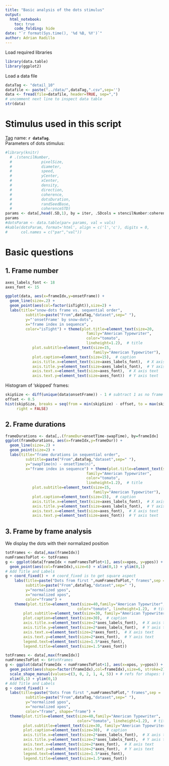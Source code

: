 ```yaml
---
title: "Basic analysis of the dots stimulus"
output:
  html_notebook:
    toc: true
    code_folding: hide
date: "`r format(Sys.time(), '%d %B, %Y')`"
author: Adrian Radillo
---
```


Load required libraries
```r
library(data.table)
library(ggplot2)
```
Load a data file
```r
dataTag <- "detail_10"
datafile <- paste("../data/",dataTag,".csv",sep='')
data <- fread(file=datafile, header=TRUE, sep=",")
# uncomment next line to inspect data table
str(data)
```
# Stimulus used in this script
[Tag](https://github.com/aernesto/dotsStimExperiments/releases) name: **`r dataTag`**.  
Parameters of dots stimulus:  
```r
#library(knitr)
  # .(stencilNumber, 
  #             pixelSize,
  #             diameter,
  #             speed,
  #             yCenter,
  #             xCenter,
  #             density,
  #             direction,
  #             coherence,
  #             dotsDuration,
  #             randSeedBase, 
  #             coherenceSTD)
params <- data[,head(.SD,1), by = iter, .SDcols = stencilNumber:coherenceSTD]
params
#dotsParam <- data.table(par= params, val = vals)
#kable(dotsParam, format='html', align = c('l','c'), digits = 0,
#      col.names = c("par","val"))
```

# Basic questions
## 1. Frame number 
```r
axes_labels_font <- 18
axes_font <- 15

ggplot(data, aes(x=frameIdx,y=onsetFrame)) +
  geom_line(size=.2) +
  geom_point(aes(col=factor(isTight)),size=2) +
  labs(title="snow-dots frame vs. sequential order",
         subtitle=paste("From",dataTag,"dataset",sep=" "),
         y="'onsetFrame' by snow-dots",
         x="frame index in sequence",
         color="isTight") + theme(plot.title=element_text(size=20,
                                    family="American Typewriter",
                                    color="tomato",
                                    lineheight=1.2),  # title
            plot.subtitle=element_text(size=15,
                                       family="American Typewriter"),  # subtitle
            plot.caption=element_text(size=15),  # caption
            axis.title.x=element_text(size=axes_labels_font),  # X axis title
            axis.title.y=element_text(size=axes_labels_font),  # Y axis title
            axis.text.x=element_text(size=axes_font),  # X axis text
            axis.text.y=element_text(size=axes_font))  # Y axis text
```
Histogram of 'skipped' frames:

```r
skipSize <- diff(unique(data$onsetFrame)) - 1 # subtract 1 as no frame is skipped if skipSize = 1
offset <- 0.5
hist(skipSize, breaks = seq(from = min(skipSize) - offset, to = max(skipSize) + offset, by = 1), 
     right = FALSE)
```


## 2. Frame durations  
```r
frameDurations <- data[,.(frameDur=onsetTime-swapTime), by=frameIdx]
ggplot(frameDurations, aes(x=frameIdx,y=frameDur)) +
  geom_line(size=.2) +
  geom_point(size=2) +
  labs(title="frame durations in sequential order",
         subtitle=paste("From",dataTag,"dataset",sep=" "),
         y="swapTime(n) - onsetTime(n)",
         x="frame index in sequence") + theme(plot.title=element_text(size=20,
                                    family="American Typewriter",
                                    color="tomato",
                                    lineheight=1.2),  # title
            plot.subtitle=element_text(size=15,
                                       family="American Typewriter"),  # subtitle
            plot.caption=element_text(size=15),  # caption
            axis.title.x=element_text(size=axes_labels_font),  # X axis title
            axis.title.y=element_text(size=axes_labels_font),  # Y axis title
            axis.text.x=element_text(size=axes_font),  # X axis text
            axis.text.y=element_text(size=axes_font))  # Y axis text
```

## 3. Frame by frame analysis  
We display the dots with their normalized position
```r
totFrames <- data[,max(frameIdx)]
numFramesToPlot <- totFrames
g <- ggplot(data[frameIdx < numFramesToPlot+1], aes(x=xpos, y=ypos)) +
  geom_point(aes(col=frameIdx),size=6) + xlim(0,1) + ylim(0,1)
# Add Title and Labels
g + coord_fixed() +  # coord_fixed is to get square aspect
    labs(title=paste("Dots from first ",numFramesToPlot," frames",sep = ''),
         subtitle=paste("From",dataTag,"dataset",sep=" "),
         y="normalized ypos",
         x="normalized xpos",
         color="frame") + 
    theme(plot.title=element_text(size=40,family="American Typewriter",
                                color="tomato", lineheight=1.2),  # title
        plot.subtitle=element_text(size=30, family="American Typewriter"),  # subtitle
        plot.caption=element_text(size=30),  # caption
        axis.title.x=element_text(size=2*axes_labels_font),  # X axis title
        axis.title.y=element_text(size=2*axes_labels_font),  # Y axis title
        axis.text.x=element_text(size=2*axes_font),  # X axis text
        axis.text.y=element_text(size=2*axes_font),  # Y axis text
        legend.text=element_text(size=1.5*axes_font),
        legend.title=element_text(size=1.5*axes_font))
```
```r
totFrames <- data[,max(frameIdx)]
numFramesToPlot <- 6#totFrames
g <- ggplot(data[frameIdx < numFramesToPlot+1], aes(x=xpos, y=ypos)) +
  geom_point(aes(shape=factor(frameIdx),col=frameIdx),size=6, stroke=2) +
  scale_shape_manual(values=c(3, 0, 2, 1, 4, 5)) + # refs for shapes: http://www.sthda.com/english/wiki/ggplot2-point-shapes  &   https://stackoverflow.com/a/34361768
  xlim(0,1) + ylim(0,1)
# Add Title and Labels
g + coord_fixed() +
  labs(title=paste("Dots from first ",numFramesToPlot," frames",sep = ''),
         subtitle=paste("From",dataTag,"dataset",sep=" "),
         y="normalized ypos",
         x="normalized xpos",
         color="frame", shape="frame") + 
  theme(plot.title=element_text(size=40,family="American Typewriter",
                                color="tomato", lineheight=1.2),  # title
        plot.subtitle=element_text(size=30, family="American Typewriter"),  # subtitle
        plot.caption=element_text(size=30),  # caption
        axis.title.x=element_text(size=2*axes_labels_font),  # X axis title
        axis.title.y=element_text(size=2*axes_labels_font),  # Y axis title
        axis.text.x=element_text(size=2*axes_font),  # X axis text
        axis.text.y=element_text(size=2*axes_font),  # Y axis text
        legend.text=element_text(size=1.5*axes_font),
        legend.title=element_text(size=1.5*axes_font))
```
